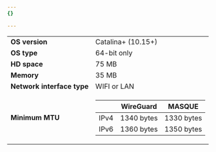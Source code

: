```yaml
---
{}

---
```


|                       |                                                   |
| --------------------- | ------------------------------------------------- |
| **OS version**        | Catalina+ (10.15+)                                |
| **OS type**           | 64-bit only                                       |
| **HD space**          | 75 MB                                             |
| **Memory**            | 35 MB                                             |
| **Network interface type**  | WIFI or LAN |
| **Minimum MTU** | <table>  <thead>  <tr>  <th></th>  <th>WireGuard</th>  <th>MASQUE</th>  </tr>  </thead>  <tbody>  <tr>  <td>IPv4</td>  <td> 1340 bytes </td>  <td>1330 bytes</td>  </tr>  <tr>  <td>IPv6</td>  <td>1360 bytes</td>  <td>1350 bytes</td>  </tr> </tbody>  </table> |

